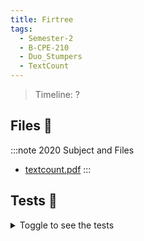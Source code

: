 ```yaml
---
title: Firtree
tags:
  - Semester-2
  - B-CPE-210
  - Duo_Stumpers
  - TextCount
---
```

> Timeline: ?


## Files 📂

:::note 2020 Subject and Files
- [textcount.pdf](https://github.com/Studio-17/Epitech-Subjects/raw/main/Semester-2/B-CPE-210/Duo_Stumpers/TextCount/textcount.pdf)
:::

## Tests 🤖
<details>
  <summary>Toggle to see the tests</summary>
  <div>
Yo
  </div>
</details>
